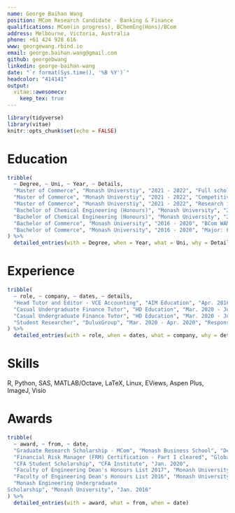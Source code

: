 ```yaml
---
name: George Baihan Wang
position: MCom Research Candidate - Banking & Finance
qualifications: MCom(in progress), BChemEng(Hons)/BCom
address: Melbourne, Victoria, Australia
phone: +61 424 928 616
www: georgewang.rbind.io
email: george.baihan.wang@gmail.com
github: georgebwang
linkedin: george-baihan-wang
date: "`r format(Sys.time(), '%B %Y')`"
headcolor: "414141"
output: 
  vitae::awesomecv:
    keep_tex: true
---
```


```r
library(tidyverse)
library(vitae)
knitr::opts_chunk$set(echo = FALSE)
```

# Education
```r
tribble(
  ~ Degree, ~ Uni, ~ Year, ~ Details,
  "Master of Commerce", "Monash Universtiy", "2021 - 2022", "Full scholarship research-oriented program offered by the Department of Banking and Finance, Monash Business School",
  "Master of Commerce", "Monash Universtiy", "2021 - 2022", "Competitive admission - six places each year",
  "Master of Commerce", "Monash Universtiy", "2021 - 2022", "Research interests: Empirical Asset Pricing, Financial Econometrics",
  "Bachelor of Chemical Engineering (Honours)", "Monash University", "2016 - 2020", "BChemEng(Hons) WAM: 80.87",
  "Bachelor of Chemical Engineering (Honours)", "Monash University", "2016 - 2020", "Graduated with H1 First Class Honours",
  "Bachelor of Commerce", "Monash University", "2016 - 2020", "BCom WAM: 88.19",
  "Bachelor of Commerce", "Monash University", "2016 - 2020", "Major: Finance (Average 91.5); Minor: Econometrics (Average 86.1)"
) %>% 
  detailed_entries(with = Degree, when = Year, what = Uni, why = Details)
```

# Experience
```r
tribble(
  ~ role, ~ company, ~ dates, ~ details,
  "Head Tutor and Editor - VCE Accounting", "AIM Education", "Apr. 2016 - Present", "Responsible for authoring the company-exclusive teaching package for VCE Accounting, including lecture notes, practice questions and mock exams", 
  "Casual Undergraduate Finance Tutor", "HD Education", "Mar. 2020 - Jun. 2020", "Responsible for holding one-on-one and group tutoring for Monash University undergraduate level Finance courses",
  "Casual Undergraduate Finance Tutor", "HD Education", "Mar. 2020 - Jun. 2020", "Taught units include: BFC2751 - Derivatives 1, BFC3241 - Equity and Investment Analysis",
  "Student Researcher", "DuluxGroup", "Mar. 2020 - Apr. 2020", "Responsible for conducting an in-depth industrial research project on investigating the effect of polymer synthesis processing on the morphology of the final polymer particle, and in turn its effect on paint properties"
) %>% 
  detailed_entries(with = role, when = dates, what = company, why = details)
```

# Skills

R, Python, SAS, MATLAB/Octave, LaTeX, Linux, EViews, Aspen Plus, ImageJ, Visio

# Awards
```r
tribble(
  ~ award, ~ from, ~ date,
  "Graduate Research Scholarship - MCom", "Monash Business School", "Dec. 2020",
  "Financial Risk Manager (FRM) Certification - Part I cleared", "Global Association of Risk Professionals (GARP)", "Jan. 2020",
  "CFA Student Scholarship", "CFA Institute", "Jan. 2020",
  "Faculty of Engineering Dean's Honours List 2017", "Monash University", "Apr. 2018",
  "Faculty of Engineering Dean's Honours List 2016", "Monash University", "Apr. 2017",
  "Monash Engineering Undergraduate
Scholarship", "Monash University", "Jan. 2016"
) %>% 
  detailed_entries(with = award, what = from, when = date)
```







